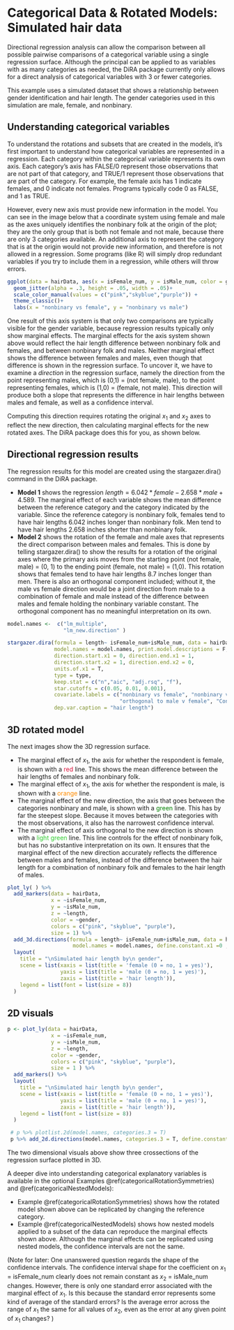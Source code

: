 
# Categorical Data & Rotated Models: Simulated hair data {#CategoricalVar}

Directional regression analysis can allow the comparison between all possible pairwise comparisons of a categorical variable using a single regression surface. Although the principal can be applied to as variables with as many categories as needed, the DiRA package currently only allows for a direct analysis of categorical variables with 3 or fewer categories.

This example uses a simulated dataset that shows a relationship between gender identification and hair length. The gender categories used in this simulation are male, female, and nonbinary. 

## Understanding categorical variables

To understand the rotations and subsets that are created in the models, it's first important to understand how categorical variables are represented in  a regression. Each category within the categorical variable represents its own axis. Each category's axis has FALSE/0 represent those observations that are not part of that category, and TRUE/1 represent those observations that are part of the category. For example, the female axis has 1 indicate females, and 0 indicate not females. Programs typically code 0 as FALSE, and 1 as TRUE. 

However, every new axis must provide new information in the model. You can see in the image below that a coordinate system using female and male as the axes uniquely identifies the nonbinary folk at the origin of the plot; they are the only group that is both not female and not male, because there are only 3 categories available. An additional axis to represent the category that is at the origin would not provide new information, and therefore is not allowed in a regression. Some programs (like R) will simply drop redundant variables if you try to include them in a regression, while others will throw errors. 

```r
ggplot(data = hairData, aes(x = isFemale_num, y = isMale_num, color = gender)) +
  geom_jitter(alpha = .3, height = .05, width = .05)+
  scale_color_manual(values = c("pink","skyblue","purple")) + 
  theme_classic()+
  labs(x = "nonbinary vs female", y = "nonbinary vs male")

```

One result of this axis system is that only two comparisons are typically visible for the gender variable, because regression results typically only show marginal effects. The marginal effects for the axis system shown above would reflect the hair length difference between nonbinary folk and females, and between nonbinary folk and males. Neither marginal effect shows the difference between females and males, even though that difference is shown in the regression surface. To uncover it, we have to examine a *direction* in the regression surface, namely the direction from the point representing males, which is (0,1) = (not female, male), to the point representing females, which is (1,0) = (female, not male). This direction will produce both a slope that represents the difference in hair lengths between males and female, as well as a confidence interval. 

Computing this direction requires rotating the original $x_1$ and $x_2$ axes to reflect the new direction, then calculating marginal effects for the new rotated axes. The DiRA package does this for you, as shown below. 

## Directional regression results

The regression results for this model are created using the stargazer.dira() command in the DiRA package. 

  - **Model 1** shows the regression $length = 6.042 * female  - 2.658* male + 4.589$. The marginal effect of each variable shows the mean difference between the reference category and the category indicated by the variable. Since the reference category is nonbinary folk, females tend to have hair lengths 6.042 inches longer than nonbinary folk. Men tend to have hair lengths 2.658 inches shorter than nonbinary folk.
  - **Model 2** shows the rotation of the female and male axes that represents the direct comparison between males and females. This is done by telling stargazer.dira() to show the results for a rotation of the original axes where the primary axis moves from the starting point (not female, male) = (0, 1) to the ending point (female, not male) = (1,0). This rotation shows that females tend to have hair lengths 8.7 inches longer than men. There is also an orthogonal component included; without it, the male vs female direction would be a joint direction from male to a combination of female and male instead of the difference between males and female holding the nonbinary variable constant. The orthogonal component has no meaningful interpretation on its own.
 

```r
model.names <-  c("lm_multiple", 
                  "lm_new.direction" ) 

stargazer.dira(formula = length~ isFemale_num+isMale_num, data = hairData, 
               model.names = model.names, print.model.descriptions = F,
               direction.start.x1 = 0, direction.end.x1 = 1, 
               direction.start.x2 = 1, direction.end.x2 = 0,
               units.of.x1 = T, 
               type = type, 
               keep.stat = c("n","aic", "adj.rsq", "f"),
               star.cutoffs = c(0.05, 0.01, 0.001),
               covariate.labels = c("nonbinary vs female", "nonbinary vs male", "male vs female",
                                    "orthogonal to male v female", "Constant"),
               dep.var.caption = "hair length")
```




## 3D rotated model

The next images show the 3D regression surface.
  
  - The marginal effect of $x_1$, the axis for whether the respondent is female, is shown with a <span style="color: crimson;">red</span> line. This shows the mean difference between the hair lengths of females and nonbinary folk.
  - The marginal effect of $x_1$, the axis for whether the respondent is male, is shown with a <span style="color: darkorange;">orange</span> line. 
 - The marginal effect of the new direction, the axis that goes between the categories nonbinary and male, is shown with a <span style="color: green;">green</span> line. This has by far the steepest slope. Because it moves between the categories with the most observations, it also has the narrowest confidence interval.
  - The marginal effect of axis orthogonal to the new direction is shown with a <span style="color: limegreen;">light green</span> line. This line controls for the effect of nonbinary folk, but has no substantive interpretation on its own. It ensures that the marginal effect of the new direction accurately reflects the difference between males and females, instead of the difference between the hair length for a combination of nonbinary folk and females to the hair length of males.

```r

plot_ly( ) %>%
  add_markers(data = hairData, 
              x = ~isFemale_num,
              y = ~isMale_num,
              z = ~length,
              color = ~gender,
              colors = c("pink", "skyblue", "purple"),
              size = 1) %>% 
  add_3d.directions(formula = length~ isFemale_num+isMale_num, data = hairData,
                     model.names = model.names, define.constant.x1 =0 ,define.constant.x2 =0 ) %>%
  layout( 
    title = "\nSimulated hair length by\n gender",
    scene = list(xaxis = list(title = 'female (0 = no, 1 = yes)'),
                 yaxis = list(title = 'male (0 = no, 1 = yes)'),
                 zaxis = list(title = 'hair length')),
    legend = list(font = list(size = 8))
  )
```

## 2D visuals
```r
p <- plot_ly(data = hairData, 
              x = ~isFemale_num,
              y = ~isMale_num,
              z = ~length,
              color = ~gender,
              colors = c("pink", "skyblue", "purple"),
              size = 1 ) %>%
  add_markers() %>% 
  layout( 
    title = "\nSimulated hair length by\n gender",
    scene = list(xaxis = list(title = 'female (0 = no, 1 = yes)'),
                 yaxis = list(title = 'male (0 = no, 1 = yes)'),
                 zaxis = list(title = 'hair length')),
    legend = list(font = list(size = 8))
  )

 # p %>% plotlist.2d(model.names, categories.3 = T) 
 p %>% add_2d.directions(model.names, categories.3 = T, define.constant.x1 =0 ,define.constant.x2 =0) 
```

The two dimensional visuals above show three crossections of the regression surface plotted in 3D. 

A deeper dive into understanding categorical explanatory variables is available in the optional Examples \@ref(categoricalRotationSymmetries) and \@ref(categoricalNestedModels):

  - Example \@ref(categoricalRotationSymmetries) shows how the rotated model shown above can be replicated by changing the reference category. 
  - Example \@ref(categoricalNestedModels) shows how nested models applied to a subset of the data can reproduce the marginal effects shown above. Although the marginal effects can be replicated using nested models, the confidence intervals are not the same.
  
(Note for later: One unanswered question regards the shape of the confidence intervals. The confidence interval shape for the coefficient on $x_1$ = isFemale_num clearly does not remain constant as $x_2$ = isMale_num changes. However, there is only one standard error associated with the marginal effect of $x_1$. Is this because the standard error represents some kind of average of the standard errors? Is the average error across the range of $x_1$ the same for all values of $x_2$, even as the error at any given point of $x_1$ changes? )


